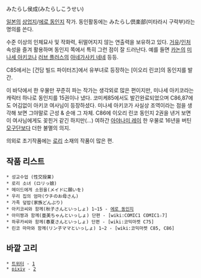 みたらし侯成(みたらしこうせい)

[[일본]]의 [[상업지]]/[[에로 동인지]] 작가. 동인활동에는 みたらし倶楽部(미타라시 구락부)라는 명의를 쓴다.

수준 이상의 인체묘사 및 작화력, 뒤떨어지지 않는 연출력을 보유하고 있다. [[거유]]/[[인처]] 속성을 즐겨 활용하며 동인지 쪽에서 특히 그런 점이 잘 드러난다. 예를 들면 [[카논]]의 [[미나세 아키코]]나 [[러브 플러스]]의 [[아네가사키 네네]] 등등.

C85에서는 [건담 빌드 파이터즈]에서 유부녀로 등장하는 [이오리 린코]의 동인지를 발간.

이 바닥에서 한 우물만 꾸준히 파는 작가는 생각외로 많은 편이지만, 미나세 아키코라는 캐릭터 하나로 동인지를 15권이나 냈다. 코미케85에서도 발간완료되었으며 C86,87에도 어김없이 아키코 여사님이 등장하셨다. 미나세 아키코가 사실상 조역이라는 점을 생각해 보면 그야말로 근성 & 순애 그 자체. C86에 이오리 린코 동인지 2권을 낸거 보면 이 여사님에게도 꽂힌거 같긴 하지만(...) 여하간 [[아야나미 레이]] 한 우물로 16년을 버틴 [[모구단]]보다 더한 불멸의 의지.

의외로 초기작품에는 [[로리]] 소재의 작품이 많은 편.

== 작품 리스트 ==
 * 성교수업 (性交授業)
 * 로리 소녀 (ロリっ娘)
 * 메이드에게 소원을(メイドに願いを)
 * 우리 집의 엄마(ウチのお母さん)
 * 가족 덮밥(家族どんぶり)
 * 아키코씨와 함께(秋子さんといっしょ) 1~15 - [[에로 동인지]]
 * 아미짱과 함께(亜美ちゃんといっしょ) 단편 - [wiki:COMIC1 COMIC1☆7]
 * 하루카씨와 함께(春夏さんといっしょ) 단편 - [wiki:코믹마켓 C75]
 * 린코 마마와 함께(リン子ママといっしょ) 1~2 - [wiki:코믹마켓 C85, C86] 

== 바깥 고리 ==
 * [[트위터]] - [https://twitter.com/mitarashikousei]
 * [[pixiv]] - [http://www.pixiv.net/member.php?id=9873]
